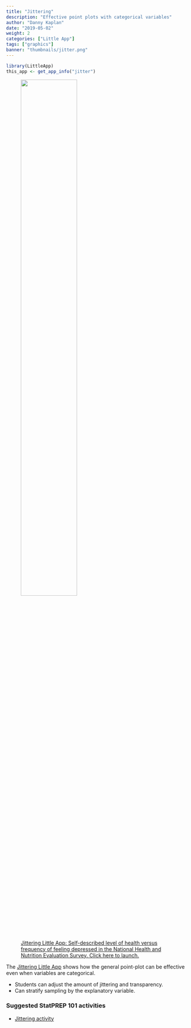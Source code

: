 ```yaml
---
title: "Jittering"
description: "Effective point plots with categorical variables"
author: "Danny Kaplan"
date: "2019-05-02"
weight: 2
categories: ["Little App"]
tags: ["graphics"]
banner: "thumbnails/jitter.png"
---
```


```r
library(LittleApp)
this_app <- get_app_info("jitter")
```

<a href="`r this_app$url`"> 
<figure>
<img src="/thumbnails/jitter.png" class="thumbnail" width = "60%">
<figcaption>Jittering Little App: Self-described level of health versus frequency of feeling depressed in the National Health and Nutrition Evaluation Survey. Click here to launch.</figcaption>
</figure>
<a>

The [Jittering Little App](`r this_app$url`) shows how the general point-plot can  be effective even when variables are categorical.

- Students can adjust the amount of jittering and transparency.
- Can stratify sampling by the explanatory variable.

### Suggested StatPREP 101 activities

- [Jittering activity](https://statprep-activities.netlify.com/lessons/jittering/)

